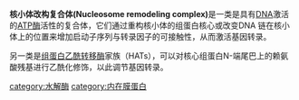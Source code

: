 {{Multiple issues|
{{Unreferenced|time=2022-01-26T22:19:43+00:00}}
{{Orphan|time=2022-01-26T22:19:43+00:00}}
}}
'''核小体改构复合体(Nucleosome remodeling complex)'''是一类是具有[[DNA|DNA]]激活的[[ATP酶|ATP酶]]活性的复合体，它们通过重构核小体的组蛋白核心或改变DNA 链在核小体上的位置来增加启动子序列与转录因子的可接触性，从而激活基因转录。

另一类是[[组蛋白乙酰转移酶|组蛋白乙酰转移酶]]家族（HATs），可以对核心组蛋白N-端尾巴上的赖氨酸残基进行乙酰化修饰，以此调节基因转录。


[[category:水解酶|category:水解酶]]
[[category:内在膜蛋白|category:内在膜蛋白]]